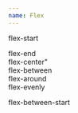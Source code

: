 ```yaml
---
name: Flex
---
```



flex-start
<div className="flex-start" >
  <div style={{ width: '120px', height: '32px', background: 'rgba(228, 107, 100, 1)'  }} />
  <div style={{ width: '120px', height: '32px', background: 'rgba(228, 107, 100, 1)'  }} />
  <div style={{ width: '120px', height: '32px', background: 'rgba(228, 107, 100, 1)'  }} />
  <div style={{ width: '120px', height: '32px', background: 'rgba(228, 107, 100, 1)'  }} />
</div>
flex-end
<div className="flex-end" >
  <div style={{ width: '120px', height: '32px', background: 'rgba(228, 107, 100, 1)'  }} />
  <div style={{ width: '120px', height: '32px', background: 'rgba(228, 107, 100, 1)'  }} />
  <div style={{ width: '120px', height: '32px', background: 'rgba(228, 107, 100, 1)'  }} />
  <div style={{ width: '120px', height: '32px', background: 'rgba(228, 107, 100, 1)'  }} />
</div>
flex-center"
<div className="flex-center" >
  <div style={{ width: '120px', height: '32px', background: 'rgba(228, 107, 100, 1)'  }} />
  <div style={{ width: '120px', height: '32px', background: 'rgba(228, 107, 100, 1)'  }} />
  <div style={{ width: '120px', height: '32px', background: 'rgba(228, 107, 100, 1)'  }} />
  <div style={{ width: '120px', height: '32px', background: 'rgba(228, 107, 100, 1)'  }} />
</div>
flex-between
<div className="flex-between" >
  <div style={{ width: '120px', height: '32px', background: 'rgba(228, 107, 100, 1)'  }} />
  <div style={{ width: '120px', height: '32px', background: 'rgba(228, 107, 100, 1)'  }} />
  <div style={{ width: '120px', height: '32px', background: 'rgba(228, 107, 100, 1)'  }} />
  <div style={{ width: '120px', height: '32px', background: 'rgba(228, 107, 100, 1)'  }} />
</div>
flex-around
<div className="flex-around" >
  <div style={{ width: '120px', height: '32px', background: 'rgba(228, 107, 100, 1)'  }} />
  <div style={{ width: '120px', height: '32px', background: 'rgba(228, 107, 100, 1)'  }} />
  <div style={{ width: '120px', height: '32px', background: 'rgba(228, 107, 100, 1)'  }} />
  <div style={{ width: '120px', height: '32px', background: 'rgba(228, 107, 100, 1)'  }} />
</div>
flex-evenly
<div className="flex-evenly" >
  <div style={{ width: '120px', height: '32px', background: 'rgba(228, 107, 100, 1)'  }} />
  <div style={{ width: '120px', height: '32px', background: 'rgba(228, 107, 100, 1)'  }} />
  <div style={{ width: '120px', height: '32px', background: 'rgba(228, 107, 100, 1)'  }} />
  <div style={{ width: '120px', height: '32px', background: 'rgba(228, 107, 100, 1)'  }} />
</div>


flex-between-start
<div className="flex-between s-start bg-ca5 mg-b12" style={{ height: '48px'}} >
  <div style={{ width: '120px', height: '32px', background: 'rgba(228, 107, 100, 1)'  }} />
  <div style={{ width: '120px', height: '32px', background: 'rgba(228, 107, 100, 1)'  }} />
  <div style={{ width: '120px', height: '40px', background: 'rgba(228, 107, 100, 1)'  }} />
  <div style={{ width: '120px', height: '32px', background: 'rgba(228, 107, 100, 1)'  }} />
</div>
<div className="flex-between s-end bg-ca5 mg-b12" style={{ height: '48px'}} >
  <div style={{ width: '120px', height: '32px', background: 'rgba(228, 107, 100, 1)'  }} />
  <div style={{ width: '120px', height: '32px', background: 'rgba(228, 107, 100, 1)'  }} />
  <div style={{ width: '120px', height: '40px', background: 'rgba(228, 107, 100, 1)'  }} />
  <div style={{ width: '120px', height: '32px', background: 'rgba(228, 107, 100, 1)'  }} />
</div>
<div className="flex-between s-center bg-ca5 mg-b12" style={{ height: '48px'}} >
  <div style={{ width: '120px', height: '32px', background: 'rgba(228, 107, 100, 1)'  }} />
  <div style={{ width: '120px', height: '32px', background: 'rgba(228, 107, 100, 1)'  }} />
  <div style={{ width: '120px', height: '40px', background: 'rgba(228, 107, 100, 1)'  }} />
  <div style={{ width: '120px', height: '32px', background: 'rgba(228, 107, 100, 1)'  }} />
</div>
<div className="flex-between s-stretch bg-ca5 mg-b12" style={{ height: '48px'}} >
  <div style={{ width: '120px', background: 'rgba(228, 107, 100, 1)'  }} />
  <div style={{ width: '120px', background: 'rgba(228, 107, 100, 1)'  }} />
  <div style={{ width: '120px', background: 'rgba(228, 107, 100, 1)'  }} />
  <div style={{ width: '120px', height: '32px', background: 'rgba(228, 107, 100, 1)'  }} />
</div>
<div className="flex-between s-baseline bg-ca5 mg-b12" style={{ height: '48px'}} >
  <div style={{ width: '120px', height: '32px', background: 'rgba(228, 107, 100, 1)'  }} />
  <div style={{ width: '120px', height: '40px', background: 'rgba(228, 107, 100, 1)'  }} />
  <div style={{ width: '120px', height: '32px', background: 'rgba(228, 107, 100, 1)'  }} />
  <div style={{ width: '120px', height: '32px', background: 'rgba(228, 107, 100, 1)'  }} />
</div>